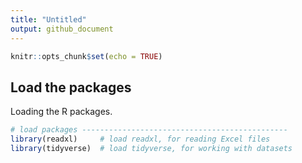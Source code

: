 ```yaml
---
title: "Untitled"
output: github_document
---
```


```r
knitr::opts_chunk$set(echo = TRUE)
```

## Load the packages 

Loading the R packages.

```r
# load packages ----------------------------------------------
library(readxl)     # load readxl, for reading Excel files
library(tidyverse)  # load tidyverse, for working with datasets

```

